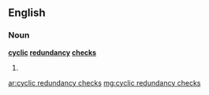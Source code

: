 ==English==

===Noun===
'''[[cyclic]] [[redundancy]] [[check]]s'''

# {{plural of|[[cyclic redundancy check]]}}

[[ar:cyclic redundancy checks]]
[[mg:cyclic redundancy checks]]